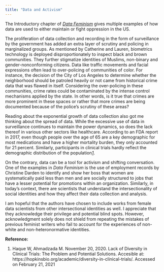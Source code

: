 ```yaml
---
title: "Data and Activism"
---
```


The Introductory chapter of [*Data Feminism*](https://data-feminism.mitpress.mit.edu/pub/frfa9szd/release/4) gives multiple examples of how data are used to either maintain or fight oppression in the US. 

The proliferation of data collection and recording in the form of surveillance by the government has added an extra layer of scrutiny and policing in marginalized groups. As mentioned by Catherine and Lauren, biometrics technology is deployed disproportionately to inspect black and brown communities. They further stigmatize identities of Muslims, non-binary and gender-nonconforming citizens. Data like traffic movements and facial expressions often lead to over-policing of communities of color. For instance, the decision of the City of Los Angeles to determine whether the neighborhood should be patroled heavily or not came from historical crime data that was flawed in itself. Considering the over-policing in these communities, crime rates could be contaminated by the intense control mechanisms applied by the state. In other words, is it true that crimes are more prominent in these spaces or rather that more crimes are being documented because of the police’s scrutiny of these areas? 

Reading about the exponential growth of data collection also got me thinking about the spread of data. While the excessive use of data in surveillance continues to maintain the power dynamics, so does the lack thereof in various other sectors like healthcare. According to an FDA report in 2017, even though people over the age of 65 are a key demographic for most medications and have a higher mortality burden, they only accounted for 21 percent. Similarly, participants in clinical trials hardly reflect the demographic distribution of the population[*1*](https://hopkinsbio.org/academic/diversity-in-clinical-trials/). 

On the contrary, data can be a tool for activism and shifting conversation. One of the examples in *Data Feminism* is the use of employment records by Christine Darden to identify and show her boss that women are systematically paid less than men and are socially structured to jobs that have a lesser potential for promotions within an organization. Similarly, in today’s context, there are scientists that understand the intersectionality of social identities and how they affect their data collection and analysis. 

I am hopeful that the authors have chosen to include works from female data scientists from other intersectional identities as well. I appreciate that they acknowledge their privilege and potential blind spots. However, acknowledgment solely does not shield from repeating the mistakes of previous feminist writers who fail to account for the experiences of non-white and non-heteronormative identities. 

**Reference:**

1. Haque W, Ahmadzada M. November 20, 2020. Lack of Diversity in Clinical Trials: The Problem and Potential Solutions. Accesible at: https://hopkinsbio.org/academic/diversity-in-clinical-trials/. Accessed on February 21, 2021

